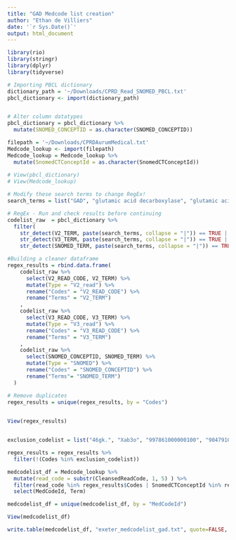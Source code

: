 ```yaml
---
title: "GAD Medcode list creation"
author: "Ethan de Villiers"
date: '`r Sys.Date()`'
output: html_document
---
```


```r
library(rio)
library(stringr)
library(dplyr)
library(tidyverse)
```

``` r
# Importing PBCL dictionary
dictionary_path = '~/Downloads/CPRD_Read_SNOMED_PBCL.txt'
pbcl_dictionary <- import(dictionary_path)


# Alter column datatypes
pbcl_dictionary = pbcl_dictionary %>%
  mutate(SNOMED_CONCEPTID = as.character(SNOMED_CONCEPTID))

filepath = '~/Downloads/CPRDAurumMedical.txt'
Medcode_lookup <- import(filepath)
Medcode_lookup = Medcode_lookup %>%
  mutate(SnomedCTConceptId = as.character(SnomedCTConceptId))
  
# View(pbcl_dictionary)
# View(Medcode_lookup)
```

``` r

# Modify these search terms to change RegEx!
search_terms = list("GAD", "glutamic acid decarboxylase", "glutamic acid", "glutamic" , "acid decarboxylase")

# RegEx - Run and check results before continuing
codelist_raw  = pbcl_dictionary %>%
  filter(
    str_detect(V2_TERM, paste(search_terms, collapse = "|")) == TRUE |
    str_detect(V3_TERM, paste(search_terms, collapse = "|")) == TRUE |
    str_detect(SNOMED_TERM, paste(search_terms, collapse = "|")) == TRUE )

#Building a cleaner dataframe
regex_results = rbind.data.frame(
    codelist_raw %>% 
      select(V2_READ_CODE, V2_TERM) %>%
      mutate(Type = "V2_read") %>%
      rename("Codes" = "V2_READ_CODE") %>%
      rename("Terms" = "V2_TERM")
    ,
    codelist_raw %>% 
      select(V3_READ_CODE, V3_TERM) %>%
      mutate(Type = "V3_read") %>%
      rename("Codes" = "V3_READ_CODE") %>%
      rename("Terms" = "V3_TERM")
    ,
    codelist_raw %>% 
      select(SNOMED_CONCEPTID, SNOMED_TERM) %>%
      mutate(Type = "SNOMED") %>%
      rename("Codes" = "SNOMED_CONCEPTID") %>%
      rename("Terms"= "SNOMED_TERM")
  )

# Remove duplicates
regex_results = unique(regex_results, by = "Codes")
 
```

``` r
View(regex_results)


exclusion_codelist = list("46gk.", "Xab3o", "997861000000100", "904791000000105", "44SU.", "44kP.", "XaIas", "XaJ2h", "1017221000000103", "391403004", "1002911000000103", "407685005")

regex_results = regex_results %>%
  filter(!(Codes %in% exclusion_codelist))
```



``` r

medcodelist_df = Medcode_lookup %>%
  mutate(read_code = substr(CleansedReadCode, 1, 5) ) %>%
  filter(read_code %in% regex_results$Codes | SnomedCTConceptId %in% regex_results$Codes) %>%
  select(MedCodeId, Term)

medcodelist_df = unique(medcodelist_df, by = "MedCodeId")
```



``` r
View(medcodelist_df)

write.table(medcodelist_df, "exeter_medcodelist_gad.txt", quote=FALSE, sep = "\t", row.names=FALSE, col.names=TRUE)
```